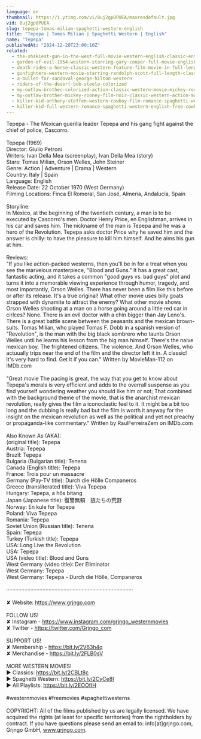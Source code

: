 ```yaml
---
language: en
thumbnail: https://i.ytimg.com/vi/8uj2gp0PUEA/maxresdefault.jpg
vid: 8uj2gp0PUEA
slug: tepepa-tomas-milian-spaghetti-western-english
title: "Tepepa | Tomas Milian | Spaghetti Western | English"
name: "Tepepa"
publishedAt: "2024-12-28T23:00:10Z"
related:
  - the-shakiest-gun-in-the-west-full-movie-western-english-classic-entire-film-full-free-movies
  - garden-of-evil-1954-western-starring-gary-cooper-full-movie-english-full-free-western-movies
  - death-rides-a-horse-classic-western-feature-film-movie-in-full-length-full-movies-for-free
  - gunfighters-western-movie-starring-randolph-scott-full-length-classic-feature-film-english
  - a-bullet-for-sandoval-george-hilton-western
  - riders-of-the-desert-bob-steele-colorized
  - my-outlaw-brother-colorized-action-classic-western-movie-mickey-rooney
  - my-outlaw-brother-mickey-rooney-film-noir-classic-western-action-movie-romance
  - killer-kid-anthony-steffen-western-cowboy-film-romance-spaghetti-western
  - killer-kid-full-western-romance-spaghetti-western-english-free-cowboy-film
---
```


Tepepa - The Mexican guerilla leader Tepepa and his gang fight against the chief of police, Cascorro.<br />
<br />
Tepepa (1969)<br />
Director: Giulio Petroni<br />
Writers: Ivan Della Mea (screenplay), Ivan Della Mea (story) <br />
Stars: Tomas Milian, Orson Welles, John Steiner<br />
Genre: Action | Adventure | Drama | Western<br />
Country: Italy | Spain<br />
Language: English<br />
Release Date: 22 October 1970 (West Germany) <br />
Filming Locations: Finca El Romeral, San José, Almería, Andalucía, Spain<br />
<br />
Storyline:<br />
In Mexico, at the beginning of the twentieth century, a man is to be executed by Cascorro's men. Doctor Henry Price, en Englishman, arrives in his car and saves him. The nickname of the man is Tepepa and he was a hero of the Revolution. Tepepa asks doctor Price why he saved him and the answer is chilly: to have the pleasure to kill him himself. And he aims his gun at him.<br />
<br />
Reviews:<br />
"If you like action-packed westerns, then you'll be in for a treat when you see the marvelous masterpiece, "Blood and Guns." It has a great cast, fantastic acting, and it takes a common "good guys vs. bad guys" plot and turns it into a memorable viewing experience through humor, tragedy, and most importantly, Orson Welles. There has never been a film like this before or after its release. It's a true original! What other movie uses billy goats strapped with dynamite to attract the enemy? What other movie shows Orson Welles shooting at a man on a horse going around a little red car in cirlces? None. There is an evil doctor with a chin bigger than Jay Leno's. There is a great battle scene between the peasants and the mexican brown-suits. Tomas Milian, who played Tomas F. Dobb in a spanish version of "Revolution", is the man with the big black sombrero who taunts Orson Welles until he learns his lesson from the big man himself. There's the naive mexican boy. The frightened citizens. The violence. And Orson Welles, who actuually trips near the end of the film and the director left it in. A classic! It's very hard to find. Get it if you can." Written by MovieMan-112 on IMDb.com <br />
<br />
"Great movie The pacing is great, the way that you get to know about Tepepa's morals is very efficient and adds to the overrall suspense as you find yourself wondering weather you should like him or not; That combined with the background theme of the movie, that is the anarchist mexican revolution, really gives the film a iconoclastic feel to it. It might be a bit too long and the dubbing is really bad but the film is worth it anyway for the insight on the mexican revolution as well as the political and yet not preachy or propaganda-like commentary." Written by RaulFerreiraZem on IMDb.com <br />
<br />
Also Known As (AKA):<br />
(original title): Tepepa<br />
Austria: Tepepa<br />
Brazil: Tepepa<br />
Bulgaria (Bulgarian title): Тепепа<br />
Canada (English title): Tepepa<br />
France: Trois pour un massacre<br />
Germany (Pay-TV title): Durch die Hölle Companeros<br />
Greece (transliterated title): Viva Tepepa<br />
Hungary: Tepepa, a hős bitang<br />
Japan (Japanese title): 復讐無頼　狼たちの荒野<br />
Norway: En kule for Tepepa<br />
Poland: Viva Tepepa<br />
Romania: Tepepa<br />
Soviet Union (Russian title): Тепепа<br />
Spain: Tepepa<br />
Turkey (Turkish title): Tepepa<br />
USA: Long Live the Revolution<br />
USA: Tepepa<br />
USA (video title): Blood and Guns<br />
West Germany (video title): Der Eliminator<br />
West Germany: Tepepa<br />
West Germany: Tepepa - Durch die Hölle, Companeros<br />
<br />
····················································································<br />
<br />
✘ Website: https://www.grjngo.com<br />
<br />
FOLLOW US!<br />
✘ Instagram - https://www.instagram.com/grjngo_westernmovies<br />
✘ Twitter - https://twitter.com/Grjngo_com<br />
<br />
SUPPORT US!<br />
✘ Membership - https://bit.ly/2V63h4q<br />
✘ Merchandise - https://bit.ly/2FLB0sV<br />
<br />
MORE WESTERN MOVIES! <br />
► Classics: https://bit.ly/2CBLt8c <br />
► Spaghetti Western: https://bit.ly/2CyCe8I <br />
► All Playlists: https://bit.ly/2EOOfIH <br />
<br />
#westernmovies #freemovies #spaghettiwesterns<br />
<br />
COPYRIGHT: All of the films published by us are legally licensed. We have acquired the rights (at least for specific territories) from the rightholders by contract. If you have questions please send an email to: info[at]grjngo.com, Grjngo GmbH, www.grjngo.com.